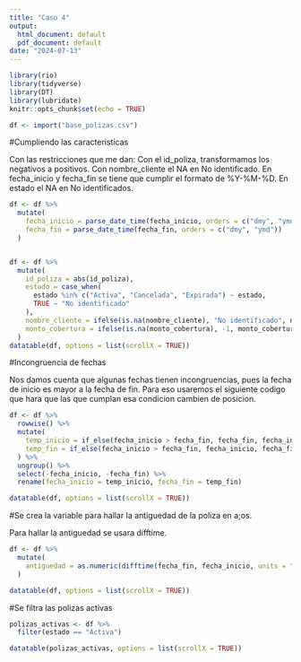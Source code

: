 ---
title: "Caso 4"
output:
  html_document: default
  pdf_document: default
date: "2024-07-13"
---

```{r setup, include=FALSE}
library(rio)
library(tidyverse)
library(DT)
library(lubridate)
knitr::opts_chunk$set(echo = TRUE)
```

```{r, include=FALSE}
df <- import("base_polizas.csv")
```

#Cumpliendo las caracteristicas 

Con las restricciones que me dan:
Con el id_poliza, transformamos los negativos a positivos.
Con nombre_cliente el NA en No identificado.
En fecha_inicio y fecha_fin se tiene que cumplir el formato de %Y-%M-%D.
En estado el NA en No identificados.


```{r , include=FALSE}
df <- df %>%
  mutate(
    fecha_inicio = parse_date_time(fecha_inicio, orders = c("dmy", "ymd")),
    fecha_fin = parse_date_time(fecha_fin, orders = c("dmy", "ymd"))
  )


df <- df %>%
  mutate(
    id_poliza = abs(id_poliza),
    estado = case_when(
      estado %in% c("Activa", "Cancelada", "Expirada") ~ estado,
      TRUE ~ "No identificado"
    ),
    nombre_cliente = ifelse(is.na(nombre_cliente), "No identificado", nombre_cliente ),
    monto_cobertura = ifelse(is.na(monto_cobertura), -1, monto_cobertura)
  )
datatable(df, options = list(scrollX = TRUE)) 
```

#Incongruencia de fechas

Nos damos cuenta que algunas fechas tienen incongruencias, pues la fecha de inicio es mayor a la fecha de fin. Para eso usaremos el siguiente codigo que hara que las que cumplan esa condicion cambien de posicion.

```{r , echo=FALSE}
df <- df %>%
  rowwise() %>%
  mutate(
    temp_inicio = if_else(fecha_inicio > fecha_fin, fecha_fin, fecha_inicio),
    temp_fin = if_else(fecha_inicio > fecha_fin, fecha_inicio, fecha_fin)
  ) %>%
  ungroup() %>%
  select(-fecha_inicio, -fecha_fin) %>%
  rename(fecha_inicio = temp_inicio, fecha_fin = temp_fin)

datatable(df, options = list(scrollX = TRUE)) 
```

#Se crea la variable para hallar la antiguedad de la poliza en a;os.

Para hallar la antiguedad se usara difftime.

```{r, echo=FALSE}
df <- df %>%
  mutate(
    antiguedad = as.numeric(difftime(fecha_fin, fecha_inicio, units = "days")) %/% 365
  )

datatable(df, options = list(scrollX = TRUE)) 
```

#Se filtra las polizas activas

```{r, echo=FALSE}

polizas_activas <- df %>%
  filter(estado == "Activa")

datatable(polizas_activas, options = list(scrollX = TRUE)) 
```
